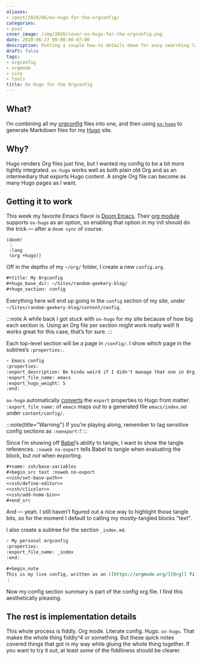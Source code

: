 ```yaml
---
aliases:
- /post/2020/06/ox-hugo-for-the-orgconfig/
categories:
- post
cover_image: /img/2020/cover-ox-hugo-for-the-orgconfig.png
date: 2020-06-27 00:00:00-07:00
description: Putting a couple how-to details down for easy searching later
draft: false
tags:
- orgconfig
- orgmode
- site
- tools
title: Ox Hugo for the Orgconfig
---
```


## What?

I’m combining all my [orgconfig][] files into one, and then using
[`ox-hugo`][ox-hugo] to generate Markdown files for my [Hugo][hugo] site.

## Why?

Hugo renders Org files just fine, but I wanted my config to be a bit more
tightly integrated.  `ox-hugo` works well as both plain old Org and as an
intermediary that exports Hugo content.  A single Org file can become as many
Hugo pages as I want.

## Getting it to work

This week my favorite Emacs flavor is [Doom Emacs][doom-emacs].  Their [org
module][org-module] supports `ox-hugo` as an option, so enabling that option in
my init should do the trick — after a `doom sync` of course.

``` elisp
(doom!
 ⋮
 :lang
 (org +hugo))
```

Off in the depths of my `~/org/` folder, I create a new `config.org`.

``` org
#+title: My Orgconfig
#+hugo_base_dir: ~/Sites/random-geekery-blog/
#+hugo_section: config
```

Everything here will end up going in the `config` section of my site, under
`~/Sites/random-geekery-blog/content/config`.

:::note
A while back I got stuck with `ox-hugo` for my site because of how big each
section is.  Using an Org file per section might work really well!  It works
great for this case, that’s for sure.
:::

Each top-level section will be a page in `/config/`.
I show *which* page in the subtree’s `:properties:`.

``` org
+ Emacs config
:properties:
:export_description: Be kinda weird if I didn't manage that one in Org, yes?
:export_file_name: emacs
:export_hugo_weight: 5
:end:
```

`ox-hugo` automatically [converts][] the `export` properties to Hugo front
matter.  `:export_file_name:` of `emacs` maps out to a generated file
`emacs/index.md` under `content/config/`.

:::note{title="Warning"}
If you’re playing along, remember to tag sensitive config sections as `:noexport:`!
:::

Since I’m showing off [Babel][babel]’s ability to tangle, I want to show the
tangle references.  `:noweb no-export` tells Babel to tangle when evaluating
the block, but *not* when exporting.

``` org
#+name: zsh/base-variables
#+begin_src text :noweb no-export
<<zsh/set-base-path>>
<<zsh/define-editor>>
<<zsh/clicolor>>
<<zsh/add-home-bin>>
#+end_src
```

And — yeah.  I still haven’t figured out a nice way to highlight those tangle
bits, so for the moment I default to calling my mostly-tangled blocks "text".

I also create a subtree for the section `_index.md`.

``` org
+ My personal orgconfig
:properties:
:export_file_name: _index
:end:

#+begin_note
This is my live config, written as an [[https://orgmode.org/][Org]] file and integrated with my site with [[https://ox-hugo.scripter.co/][=ox-hugo=]].
⋮
```

Now my config section summary is part of the config org file.  I find this
aesthetically pleasing.

## The rest is implementation details

This whole process is fiddly.  Org mode.  Literate config.  Hugo.  `ox-hugo`.
That makes the whole thing fiddly^4 or something.  But these quick notes
covered things that got in my way while gluing the whole thing together.  If
you want to try it out, at least *some* of the fiddliness should be clearer.

[orgconfig]: /tags/orgconfig
[ox-hugo]: https://ox-hugo.scripter.co
[hugo]: https://gohugo.io
[doom-emacs]: https://github.com/hlissner/doom-emacs
[org-module]: https://github.com/hlissner/doom-emacs/tree/develop/modules/lang/org
[converts]: https://ox-hugo.scripter.co/doc/org-meta-data-to-hugo-front-matter/%5D
[babel]: https://orgmode.org/worg/org-contrib/babel/intro.html
